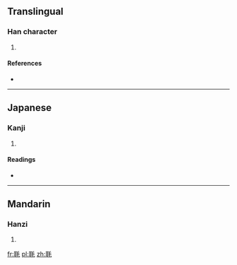 ==Translingual==

===Han character===
{{Han char|rn=82|rad=毛|as=06|sn=10|four=1241<sub>4</sub>|canj=尸十竹手山 (SJHQU)}}

# {{defn|Han|sort=毛06}}

====References====
* {{Han ref|kx=0592.410|dkj=16818|dj=0985.100|hdz=31997.010|uh=6BE6|ud=27622|bh=D1FD|bd=53757}}

----

==Japanese==

===Kanji===
{{ja-kanji|grade=|rs=毛06}}

# {{defn|lang=ja|sort=毛06}}

====Readings====
* {{ja-readings|on=[[じ]] (ji), [[に]] (ni)|kun=[[けかざり]] (kekazari)}}

----

==Mandarin==

===Hanzi===
{{cmn-hanzi|pin=[[èr]] ([[er4]])|wg=erh<sup>4</sup>}}

# {{defn|lang=cmn|sort=毛06}}

[[fr:毦]]
[[pl:毦]]
[[zh:毦]]
